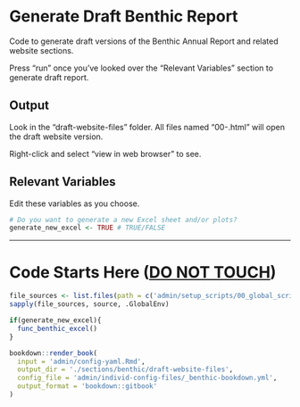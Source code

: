 # Generate Draft Benthic Report

Code to generate draft versions of the Benthic Annual Report and related website sections.

Press "run" once you've looked over the "Relevant Variables" section to generate draft report.

## Output

Look in the "draft-website-files" folder. All files named "00-<RMD FILE NAME>.html" will open the draft website version.

Right-click and select "view in web browser" to see.

## Relevant Variables

Edit these variables as you choose.

```r
# Do you want to generate a new Excel sheet and/or plots?
generate_new_excel <- TRUE # TRUE/FALSE
```

------------------------------------------------------------------------

# Code Starts Here ([**DO NOT TOUCH**]{.underline})

```r
file_sources <- list.files(path = c('admin/setup_scripts/00_global_scripts','admin/setup_scripts/01_benthic_scripts'), pattern = '.R$', full.names=TRUE, recursive = TRUE)
sapply(file_sources, source, .GlobalEnv)

if(generate_new_excel){
  func_benthic_excel()
}

bookdown::render_book(
  input = 'admin/config-yaml.Rmd',
  output_dir = './sections/benthic/draft-website-files',
  config_file = 'admin/individ-config-files/_benthic-bookdown.yml',
  output_format = 'bookdown::gitbook'
)
```
